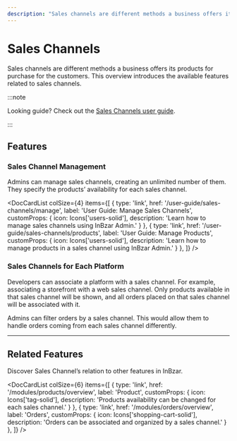 ```yaml
---
description: "Sales channels are different methods a business offers its products for purchase for the customers. Learn about the available features and guides."
---
```



# Sales Channels

Sales channels are different methods a business offers its products for purchase for the customers. This overview introduces the available features related to sales channels.

:::note

Looking guide? Check out the [Sales Channels user guide](../../user-guide/sales-channels/index.md).

:::

## Features

### Sales Channel Management

Admins can manage sales channels, creating an unlimited number of them. They specify the products’ availability for each sales channel.

<DocCardList colSize={4} items={[
  {
    type: 'link',
    href: '/user-guide/sales-channels/manage',
    label: 'User Guide: Manage Sales Channels',
    customProps: {
      icon: Icons['users-solid'],
      description: 'Learn how to manage sales channels using InBzar Admin.'
    }
  },
  {
    type: 'link',
    href: '/user-guide/sales-channels/products',
    label: 'User Guide: Manage Products',
    customProps: {
      icon: Icons['users-solid'],
      description: 'Learn how to manage products in a sales channel using InBzar Admin.'
    }
  },
]} />

### Sales Channels for Each Platform

Developers can associate a platform with a sales channel. For example, associating a storefront with a web sales channel. Only products available in that sales channel will be shown, and all orders placed on that sales channel will be associated with it.

Admins can filter orders by a sales channel. This would allow them to handle orders coming from each sales channel differently.

---

## Related Features

Discover Sales Channel’s relation to other features in InBzar.

<DocCardList colSize={6} items={[
  {
    type: 'link',
    href: '/modules/products/overview',
    label: 'Product',
    customProps: {
      icon: Icons['tag-solid'],
      description: 'Products availability can be changed for each sales channel.'
    }
  },
  {
    type: 'link',
    href: '/modules/orders/overview',
    label: 'Orders',
    customProps: {
      icon: Icons['shopping-cart-solid'],
      description: 'Orders can be associated and organized by a sales channel.'
    }
  },
]} />